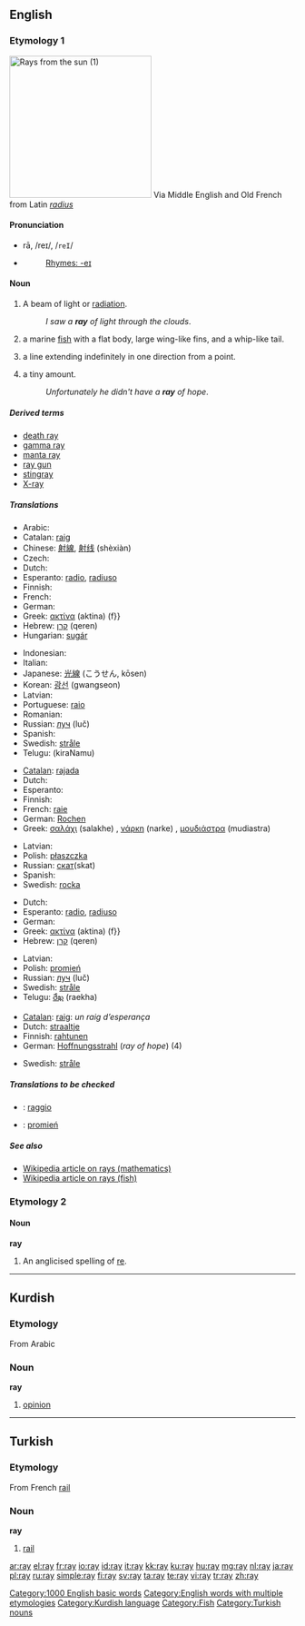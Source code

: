 {{see|Ray}}
==English==

===Etymology 1===
[[Image:Crepuscular_rays_with_clouds_and_high_contrast_fg_FL.jpg|thumb|right|250px|Rays from the [[sun]] (1)]]
Via Middle English and Old French from Latin ''[[radius]]''

{{rfc-level|check placement of Pronunciation}}

====Pronunciation====
*rā, /reɪ/, /<tt>reI</tt>/
*{{audio|en-us-ray.ogg|Audio (US)}}
*:[[Rhymes:English:-eɪ|Rhymes: -eɪ]]

====Noun====
{{en-noun}}

# A beam of light or [[radiation]].
#:''I saw a '''ray''' of light through the clouds''.
# a marine [[fish]] with a flat body, large wing-like fins, and a whip-like tail.
# {{Mathematics}} a line extending indefinitely in one direction from a point.
# {{colloquial}} a tiny amount.
#:''Unfortunately he didn't have a '''ray''' of hope''.

{{wikipedia}}
=====Derived terms=====
*[[death ray]]
*[[gamma ray]]
*[[manta ray]]
*[[ray gun]]
*[[stingray]]
*[[X-ray]]

=====Translations=====
{{trans-top|a beam of light or radiation}}
* Arabic: {{Arab|[[شعاع]]}} {{IPAchar|(šoʕāʕ)}} {{m}}
* Catalan: [[raig]] {{m}}
* Chinese: [[射線]], [[射线]] (shèxiàn)
* Czech: {{t-|cs|paprsek|m}}
* Dutch: {{t-|nl|straal|f}}
* Esperanto: [[radio]], [[radiuso]]
* Finnish: {{t+|fi|säde}}
* French: {{t+|fr|rayon|m}}
* German: {{t+|de|Strahl|m}}
* Greek: [[ακτίνα]] (aktina) (f}}
* Hebrew: [[קרן]] (qeren) {{f}}
* Hungarian: [[sugár]]
{{trans-mid}}
* Indonesian: {{t-|id|sinar|xs=Indonesian}}
* Italian: {{t+|it|raggio|m}}
* Japanese: [[光線]] (こうせん, kōsen)
* Korean: [[광선]] (gwangseon)
* Latvian: {{t-|lv|stars|m|xs=Latvian}}
* Portuguese: [[raio]] {{m}}
* Romanian: {{t-|ro|rază|f}}
* Russian: [[луч]] (luč) {{m}}
* Spanish: {{t+|es|rayo|m}}
* Swedish: [[stråle]] {{c}}
* Telugu: {{t|te|కిరణము}}(kiraNamu)
{{trans-bottom}}

{{trans-top|a marine [[fish]] with a flat body, large wing-like fins, and a whip-like tail}}
* [[Catalan]]: [[rajada]]
* Dutch: {{t+|nl|rog|m}}
* Esperanto: {{t-|eo|rajo|xs=Esperanto}}
* Finnish: {{t+|fi|rausku}}
* French: [[raie]] {{f}}
* German: [[Rochen]] {{m}}
* Greek: [[σαλάχι]] (salakhe) {{n}}, [[νάρκη]] (narke) {{f}}, [[μουδιάστρα]] (mudiastra) {{f}}
{{trans-mid}}
* Latvian: {{t-|lv|raja|f|xs=Latvian}}
* Polish: [[płaszczka]] {{f}}
* Russian: [[скат]](skat) {{m}}
* Spanish: {{t+|es|raya}}
* Swedish: [[rocka]] {{c}}
{{trans-bottom}}

{{trans-top|(''Mathematics'') a line extending indefinitely in one direction from a point}}
* Dutch: {{t-|nl|straal|f}}
* Esperanto: [[radio]], [[radiuso]]
* German: {{t+|de|Strahl|m}}
* Greek: [[ακτίνα]] (aktina) (f}}
* Hebrew: [[קרן]] (qeren) {{f}}
{{trans-mid}}
* Latvian: {{t-|lv|stars|m|xs=Latvian}}
* Polish: [[promień]] {{m}}
* Russian: [[луч]] (luč) {{m}}
* Swedish: [[stråle]] {{c}}
* Telugu: [[రేఖ]] (raekha)
{{trans-bottom}}

{{trans-top|(''colloquial'') a tiny amount}}
* [[Catalan]]: [[raig]]: ''un raig d’esperança''
* Dutch: [[straaltje]] {{n}}
* Finnish: [[rahtunen]]
* German: [[Hoffnungsstrahl]] {{m}} (''ray of hope'') (4)
{{trans-mid}}
* Swedish: [[stråle]] {{c}}
{{trans-bottom}}

=====Translations to be checked=====
{{checktrans}}
*{{ttbc|Italian}}: [[raggio]] {{m}}
*{{ttbc|Polish}}: [[promień]] {{m}}

=====See also=====
*[[w:Ray|Wikipedia article on rays (mathematics)]]
*[[w:Ray (fish)|Wikipedia article on rays (fish)]]

===Etymology 2===

====Noun====
'''ray'''

# {{music}} An anglicised spelling of [[re]].

[[Category:1000 English basic words]]
[[Category:English words with multiple etymologies]]

----

==Kurdish==

===Etymology===
From Arabic

===Noun===
'''ray'''

# [[opinion]]

[[Category:Kurdish language]]

----

==Turkish==

===Etymology===
From French [[rail]]

===Noun===
'''ray'''

# [[rail]]

[[Category:Fish]]
[[Category:Turkish nouns]]

[[ar:ray]]
[[el:ray]]
[[fr:ray]]
[[io:ray]]
[[id:ray]]
[[it:ray]]
[[kk:ray]]
[[ku:ray]]
[[hu:ray]]
[[mg:ray]]
[[nl:ray]]
[[ja:ray]]
[[pl:ray]]
[[ru:ray]]
[[simple:ray]]
[[fi:ray]]
[[sv:ray]]
[[ta:ray]]
[[te:ray]]
[[vi:ray]]
[[tr:ray]]
[[zh:ray]]